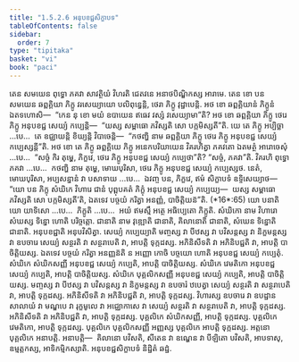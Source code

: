 ```yaml
---
title: "1.5.2.6 អនុបខជ្ជសិក្ខាបទ"
tableOfContents: false
sidebar:
  order: 7
type: "tipitaka"
basket: "vi"
book: "paci"
---
```



<DynamicBreadcrumb />

<Division number="119" book="paci">

<Paragraph number="415" book="paci">
តេន សមយេន ពុទ្ធោ ភគវា សាវត្ថិយំ វិហរតិ ជេតវនេ អនាថបិណ្ឌិកស្ស អារាមេ. តេន ខោ បន សមយេន ឆព្ពគ្គិយា ភិក្ខូ វរសេយ្យាយោ បលិពុន្ធេន្តិ, ថេរា ភិក្ខូ វុដ្ឋាបេន្តិ. អថ ខោ ឆព្ពគ្គិយានំ ភិក្ខូនំ ឯតទហោសិ—  “កេន នុ ខោ មយំ ឧបាយេន ឥធេវ វស្សំ វសេយ្យាមា”តិ? អថ ខោ ឆព្ពគ្គិយា ភិក្ខូ ថេរេ ភិក្ខូ អនុបខជ្ជ សេយ្យំ កប្បេន្តិ—  “យស្ស សម្ពាធោ ភវិស្សតិ សោ បក្កមិស្សតី”តិ. យេ តេ ភិក្ខូ អប្បិច្ឆា …បេ…  តេ ឧជ្ឈាយន្តិ ខិយ្យន្តិ វិបាចេន្តិ—  “កថញ្ហិ នាម ឆព្ពគ្គិយា ភិក្ខូ ថេរេ ភិក្ខូ អនុបខជ្ជ សេយ្យំ កប្បេស្សន្តី”តិ.
</Paragraph>

<Paragraph number="416" book="paci">
អថ ខោ តេ ភិក្ខូ ឆព្ពគ្គិយេ ភិក្ខូ អនេកបរិយាយេន វិគរហិត្វា ភគវតោ ឯតមត្ថំ អារោចេសុំ …បេ…  “សច្ចំ កិរ តុម្ហេ, ភិក្ខវេ, ថេរេ ភិក្ខូ អនុបខជ្ជ សេយ្យំ កប្បេថា”តិ? “សច្ចំ, ភគវា”តិ. វិគរហិ ពុទ្ធោ ភគវា …បេ…  កថញ្ហិ នាម តុម្ហេ, មោឃបុរិសា, ថេរេ ភិក្ខូ អនុបខជ្ជ សេយ្យំ កប្បេស្សថ. នេតំ, មោឃបុរិសា, អប្បសន្នានំ វា បសាទាយ …បេ…  ឯវញ្ច បន, ភិក្ខវេ, ឥមំ សិក្ខាបទំ ឧទ្ទិសេយ្យាថ—
</Paragraph>

</Division>
<Division number="120" book="paci">

<Paragraph number="417" book="paci">
<Emphasis>“យោ បន ភិក្ខុ សំឃិកេ វិហារេ ជានំ បុព្ពុបគតំ ភិក្ខុំ អនុបខជ្ជ សេយ្យំ កប្បេយ្យ—  យស្ស សម្ពាធោ ភវិស្សតិ សោ បក្កមិស្សតី’តិ, ឯតទេវ បច្ចយំ ករិត្វា អនញ្ញំ, បាចិត្តិយន៑”</Emphasis>តិ. (*16*:<Emphasis>65</Emphasis>)
</Paragraph>

</Division>
<Division number="121" book="paci">

<Paragraph number="418" book="paci">
<Emphasis>យោ បនា</Emphasis>តិ យោ យាទិសោ …បេ…  <Emphasis>ភិក្ខូ</Emphasis>តិ …បេ…  អយំ ឥមស្មឹ អត្ថេ អធិប្បេតោ ភិក្ខូតិ.
</Paragraph>

<Paragraph number="419" book="paci">
<Emphasis>សំឃិកោ</Emphasis> នាម វិហារោ សំឃស្ស ទិន្នោ ហោតិ បរិច្ចត្តោ.
</Paragraph>

<Paragraph number="420" book="paci">
<Emphasis>ជានាតិ</Emphasis> នាម វុឌ្ឍោតិ ជានាតិ, គិលានោតិ ជានាតិ, សំឃេន ទិន្នោតិ ជានាតិ.
</Paragraph>

<Paragraph number="421" book="paci">
<Emphasis>អនុបខជ្ជា</Emphasis>តិ អនុបវិសិត្វា.
</Paragraph>

<Paragraph number="422" book="paci">
<Emphasis>សេយ្យំ កប្បេយ្យា</Emphasis>តិ មញ្ចស្ស វា បីឋស្ស វា បវិសន្តស្ស វា និក្ខមន្តស្ស វា ឧបចារេ សេយ្យំ សន្ថរតិ វា សន្ថរាបេតិ វា, អាបត្តិ ទុក្កដស្ស. អភិនិសីទតិ វា អភិនិបជ្ជតិ វា, អាបត្តិ បាចិត្តិយស្ស.
</Paragraph>

<Paragraph number="423" book="paci">
<Emphasis>ឯតទេវ បច្ចយំ ករិត្វា អនញ្ញន៑</Emphasis>តិ ន អញ្ញោ កោចិ បច្ចយោ ហោតិ អនុបខជ្ជ សេយ្យំ កប្បេតុំ.
</Paragraph>

</Division>
<Division number="122" book="paci">

<Paragraph number="424" book="paci">
សំឃិកេ សំឃិកសញ្ញី អនុបខជ្ជ សេយ្យំ កប្បេតិ, អាបត្តិ បាចិត្តិយស្ស. សំឃិកេ វេមតិកោ អនុបខជ្ជ សេយ្យំ កប្បេតិ, អាបត្តិ បាចិត្តិយស្ស. សំឃិកេ បុគ្គលិកសញ្ញី អនុបខជ្ជ សេយ្យំ កប្បេតិ, អាបត្តិ បាចិត្តិយស្ស.
</Paragraph>

<Paragraph number="425" book="paci">
មញ្ចស្ស វា បីឋស្ស វា បវិសន្តស្ស វា និក្ខមន្តស្ស វា ឧបចារំ ឋបេត្វា សេយ្យំ សន្ថរតិ វា សន្ថរាបេតិ វា, អាបត្តិ ទុក្កដស្ស. អភិនិសីទតិ វា អភិនិបជ្ជតិ វា, អាបត្តិ ទុក្កដស្ស. វិហារស្ស ឧបចារេ វា ឧបដ្ឋានសាលាយំ វា មណ្ឌបេ វា រុក្ខមូលេ វា អជ្ឈោកាសេ វា សេយ្យំ សន្ថរតិ វា សន្ថរាបេតិ វា, អាបត្តិ ទុក្កដស្ស. អភិនិសីទតិ វា អភិនិបជ្ជតិ វា, អាបត្តិ ទុក្កដស្ស. បុគ្គលិកេ សំឃិកសញ្ញី, អាបត្តិ ទុក្កដស្ស. បុគ្គលិកេ វេមតិកោ, អាបត្តិ ទុក្កដស្ស. បុគ្គលិកេ បុគ្គលិកសញ្ញី អញ្ញស្ស បុគ្គលិកេ អាបត្តិ ទុក្កដស្ស. អត្តនោ បុគ្គលិកេ អនាបត្តិ.
</Paragraph>

</Division>
<Division number="123" book="paci">

<Paragraph number="426" book="paci">
អនាបត្តិ—  គិលានោ បវិសតិ, សីតេន វា ឧណ្ហេន វា បីឡិតោ បវិសតិ, អាបទាសុ, ឧម្មត្តកស្ស, អាទិកម្មិកស្សាតិ.

</Paragraph>
</Division>

<Paragraph number="427" type="center" book="paci">
អនុបខជ្ជសិក្ខាបទំ និដ្ឋិតំ ឆដ្ឋំ.
</Paragraph>